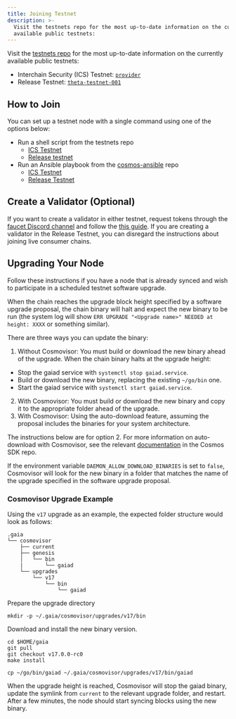 ```yaml
---
title: Joining Testnet
description: >-
  Visit the testnets repo for the most up-to-date information on the currently
  available public testnets:
---
```

Visit the [testnets repo](https://github.com/cosmos/testnets) for the most up-to-date information on the currently available public testnets:

* Interchain Security (ICS) Testnet: [`provider`](https://github.com/cosmos/testnets/blob/master/interchain-security/provider/README.md)
* Release Testnet: [`theta-testnet-001`](https://github.com/cosmos/testnets/blob/master/legacy/theta-testnet-001/README.md)

## How to Join

You can set up a testnet node with a single command using one of the options below:

* Run a shell script from the testnets repo
  * [ICS Testnet](https://github.com/cosmos/testnets/tree/master/interchain-security/provider#bash-script)
  * [Release testnet](https://github.com/cosmos/testnets/blob/master/legacy/theta-testnet-001/README.md#bash-script)
* Run an Ansible playbook from the [cosmos-ansible](https://github.com/hyphacoop/cosmos-ansible) repo
  * [ICS Testnet](https://github.com/hyphacoop/cosmos-ansible/blob/main/examples/README.md#provider-chain)
  * [Release Testnet](https://github.com/hyphacoop/cosmos-ansible/blob/main/examples/README.md#join-the-cosmos-hub-release-testnet)

## Create a Validator (Optional)

If you want to create a validator in either testnet, request tokens through the [faucet Discord channel](https://discord.com/channels/669268347736686612/953697793476821092) and follow the [this guide](https://github.com/cosmos/testnets/blob/master/interchain-security/VALIDATOR_JOINING_GUIDE.md#creating-a-validator-on-the-provider-chain). If you are creating a validator in the Release Testnet, you can disregard the instructions about joining live consumer chains.

## Upgrading Your Node

Follow these instructions if you have a node that is already synced and wish to participate in a scheduled testnet software upgrade.

When the chain reaches the upgrade block height specified by a software upgrade proposal, the chain binary will halt and expect the new binary to be run (the system log will show `ERR UPGRADE "<Upgrade name>" NEEDED at height: XXXX` or something similar).

There are three ways you can update the binary:

1. Without Cosmovisor: You must build or download the new binary ahead of the upgrade. When the chain binary halts at the upgrade height:

* Stop the gaiad service with `systemctl stop gaiad.service`.
* Build or download the new binary, replacing the existing `~/go/bin` one.
* Start the gaiad service with `systemctl start gaiad.service`.

2. With Cosmovisor: You must build or download the new binary and copy it to the appropriate folder ahead of the upgrade.
3. With Cosmovisor: Using the auto-download feature, assuming the proposal includes the binaries for your system architecture.

The instructions below are for option 2. For more information on auto-download with Cosmovisor, see the relevant [documentation](https://github.com/cosmos/cosmos-sdk/tree/main/tools/cosmovisor#auto-download) in the Cosmos SDK repo.

If the environment variable `DAEMON_ALLOW_DOWNLOAD_BINARIES` is set to `false`, Cosmovisor will look for the new binary in a folder that matches the name of the upgrade specified in the software upgrade proposal.

### Cosmovisor Upgrade Example

Using the `v17` upgrade as an example, the expected folder structure would look as follows:

```shell
.gaia
└── cosmovisor
    ├── current
    ├── genesis
    │   └── bin
    |       └── gaiad
    └── upgrades
        └── v17
            └── bin
                └── gaiad
```

Prepare the upgrade directory

```shell
mkdir -p ~/.gaia/cosmovisor/upgrades/v17/bin
```

Download and install the new binary version.

```shell
cd $HOME/gaia
git pull
git checkout v17.0.0-rc0
make install

cp ~/go/bin/gaiad ~/.gaia/cosmovisor/upgrades/v17/bin/gaiad
```

When the upgrade height is reached, Cosmovisor will stop the gaiad binary, update the symlink from `current` to the relevant upgrade folder, and restart. After a few minutes, the node should start syncing blocks using the new binary.

